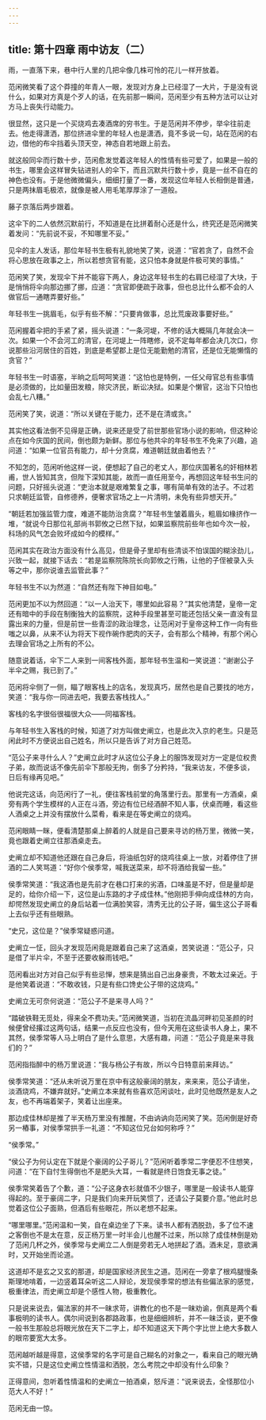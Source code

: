 ```yaml
---
---
---
```

title: 第十四章 雨中访友（二）
---




雨，一直落下来，巷中行人里的几把伞像几株可怜的花儿一样开放着。

范闲微笑看了这个莽撞的年青人一眼，发现对方身上已经湿了一大片，于是没有说什么，如果对方真是个歹人的话，在先前那一瞬间，范闲至少有五种方法可以让对方马上丧失行动能力。

很显然，这只是一个买烧鸡去凑酒席的穷书生。于是范闲并不停步，举伞往前走去。他走得潇洒，那位挤进伞里的年轻人也是潇洒，竟不多说一句，站在范闲的右边，借他的布伞挡着头顶天空，神态自若地跟上前去。

就这般同伞而行数十步，范闲愈发觉着这年轻人的性情有些可爱了，如果是一般的书生，哪里会这样冒失钻进别人的伞下，而且沉默共行数十步，竟是一丝不自在的神色也没有。于是他微微偏头，细细打量了一番，发现这位年轻人长相倒是普通，只是两抹眉毛极浓，就像是被人用毛笔厚厚涂了一道般。

藤子京落后两步跟着。

这伞下的二人依然沉默前行，不知道是在比拼着耐心还是什么，终究还是范闲微笑着发问：“先前说不妥，不知哪里不妥。”

见伞的主人发话，那位年轻书生极有礼貌地笑了笑，说道：“官若贪了，自然不会将心思放在政事之上，所以若想贪官有能，这只怕本身就是件极可笑的事情。”

范闲笑了笑，发现伞下并不能容下两人，身边这年轻书生的右肩已经湿了大块，于是悄悄将伞向那边挪了挪，应道：“贪官即便疏于政事，但也总比什么都不会的人做官后一通瞎弄要好些。”

年轻书生一挑眉毛，似乎有些不解：“只要肯做事，总比荒废政事要好些。”

范闲握着伞把的手紧了紧，摇头说道：“一条河堤，不修的话大概隔几年就会决一次。如果一个不会河工的清官，在河堤上一阵瞎修，说不定每年都会决几次口，你说那些沿河居住的百姓，到底是希望郡上是位无能勤勉的清官，还是位无能懒惰的贪官？”

年轻书生一时语塞，半晌之后呵呵笑道：“这怕也是特例，一任父母官总有些事情是必须做的，比如量田发粮，除灾济民，断讼决狱。如果是个懒官，这治下只怕也会乱七八糟。”

范闲笑了笑，说道：“所以关键在于能力，还不是在清或贪。”

其实他这看法倒不见得是正确，说来还是受了前世那些官场小说的影响，但这种论点在如今庆国的民间，倒也颇为新鲜。那位与他共伞的年轻书生不免来了兴趣，追问道：“如果一位官员有能力，却十分贪腐，难道朝廷就由着他去？”

不知怎的，范闲听他这样一说，便想起了自己的老丈人，那位庆国著名的奸相林若甫，世人皆知其贪，但陛下深知其能，故而一直任用至今，再想回这年轻书生问的问题，只好摇头说道：“吏治本就是艰难繁复之事，哪有简单有效的法子。不过若只求朝廷监管，自修德养，便奢求官场之上一片清明，未免有些异想天开。”

“朝廷若加强监管力度，难道不能防治贪腐？”年轻书生皱着眉头，粗眉如椽挤作一堆，“就说今日那位礼部尚书郭攸之已然下狱，如果监察院前些年也如今次一般，科场的风气怎会败坏成如今的模样。”

范闲其实在政治方面没有什么高见，但是骨子里却有些清谈不怕误国的糊涂劲儿，兴致一起，就接下话去：“若是监察院陈院长向郭攸之行贿，让他的子侄被录入头等之中，那你说谁去监管此事？”

年轻书生不以为然道：“自然还有陛下神目如电。”

范闲更加不以为然回道：“以一人治天下，哪里如此容易？”其实他清楚，皇帝一定还有暗中的手段在制衡独大的监察院，这种手段里甚至可能还包括父亲一直没有显露出来的力量，但是前世一些青涩的政治理念，让范闲对于皇帝这种工作一向有些嗤之以鼻，从来不认为将天下视作碗作肥肉的天子，会有那么个精神，有那个闲心去理会官场之上所有的不公。

随意说着话，伞下二人来到一间客栈外面，那年轻书生温和一笑说道：“谢谢公子半伞之赐，我已到了。”

范闲将伞侧了一侧，瞄了眼客栈上的店名，发现真巧，居然也是自己要找的地方，笑道：“我与你一同进去吧，我要去客栈找人。”

客栈的名字很俗很福很大众——同福客栈。

与年轻书生入客栈的时候，知道了对方叫做史阐立，也是此次入京的老生。只是范闲此时不方便说出自己姓名，所以只是告诉了对方自己姓范。

“范公子来寻什么人？”史阐立此时才从这位公子身上的服饰发现对方一定是位权贵子弟，故而说话不像先前伞下那般无拘，倒多了分矜持，“我来访友，不便多谈，日后有缘再见吧。”

他说完这话，向范闲行了一礼，便往客栈前堂的角落里行去。那里有一方酒桌，桌旁有两个学生模样的人正在斗酒，旁边有位已经酒醉不知人事，伏桌而睡，看这些人酒桌之上并没有摆放什么菜肴，看来是在等史阐立的烧鸡。

范闲眼睛一眯，便看清楚那桌上醉着的人就是自己要来寻访的杨万里，微微一笑，竟也跟着史阐立往那酒桌走去。

史阐立却不知道他还跟在自己身后，将油纸包好的烧鸡往桌上一放，对着停住了拼酒的二人笑骂道：“好你个侯季常，喊我送菜来，却不将酒给我留一些。”

侯季常笑道：“我这酒也是先前才在巷口打来的劣酒，口味虽是不好，但是量却是足的，给你介绍一下，这位是山东路的才子成佳林。”他刚把手伸向成佳林的方向，却愕然发现史阐立的身后站着一位满脸笑容，清秀无比的公子哥，偏生这公子哥看上去似乎还有些眼熟。

“史兄，这位是？”侯季常疑惑问道。

史阐立一怔，回头才发现范闲竟是跟着自己来了这酒桌，苦笑说道：“范公子，只是借了半片伞，不至于还要收躲雨钱吧。”

范闲看出对方对自己似乎有些忌惮，想来是猜出自己出身豪贵，不敢太过亲近。于是他笑着说道：“不敢收钱，只是有些口馋史公子带的这烧鸡。”

史阐立无可奈何说道：“范公子不是来寻人吗？”

“踏破铁鞋无觅处，得来全不费功夫。”范闲微笑道，当初在流晶河畔初见圣颜的时候便曾经撂过这两句话，结果一点反应也没有，但今天用在这些读书人身上，果不其然，侯季常等人马上明白了是什么意思，大感有趣，问道：“范公子竟是来寻我们的？”

范闲指指醉中的杨万里说道：“我与杨公子有故，所以今日特意前来拜访。”

侯季常笑道：“还从未听说万里在京中有这般豪阔的朋友，来来来，范公子请坐，淡酒烧鸡，不嫌弃就好。”史阐立本来就有些喜欢范闲谈吐，此时见他既然是友人之友，也不再端着架子，笑着让出座来。

那边成佳林却是推了半天杨万里没有推醒，不由讷讷向范闲笑了笑。范闲倒是好奇另一樁事，对侯季常拱手一礼道：“不知这位兄台如何称呼？”

“侯季常。”

“侯公子为何认定在下就是个豪阔的公子哥儿？”范闲听着季常二字便忍不住想笑，问道：“在下自忖生得倒也不是肥头大耳，一看就是终日饱食无事之徒。”

侯季常笑着告了个歉，道：“公子这身衣衫就值不少银子，哪里是一般读书人能穿得起的。至于豪阔二字，只是我们向来开玩笑惯了，还请公子莫要介意。”他此时总觉着这位公子面熟，但酒后有些眼花，所以老想不起来。

“哪里哪里。”范闲温和一笑，自在桌边坐了下来。读书人都有洒脱劲，多了位不速之客倒也不是太在意，反正杨万里一时半会儿也醒不过来，所以除了成佳林倒是劝了范闲几杯之外，侯季常与史阐立二人倒是旁若无人地拼起了酒。酒未足，意欲满时，又开始坐而论道。

这道却不是玄之又玄的那道，却是国家经济民生之道。范闲在一旁拿了根鸡腿慢条斯理地啃着，一边竖着耳朵听这二人辩论，发现侯季常的想法有些偏法家的感觉，极重律法，而史阐立却是个感性人物，极重教化。

只是说来说去，偏法家的并不一昧求苛，讲教化的也不是一昧劝谕，倒真是两个看事极明的读书人。偶尔间说到各郡路政事，也是细细辨析，并不一昧泛谈，更不像一般书生那般总将眼光放在天下二字上，却不知道这天下两个字比世上绝大多数人的眼帘要宽大太多。

范闲越听越是得意，这侯季常的名字可是自己糊名的对象之一，看来自己的眼光确实不错，只是这位史阐立性情温和洒脱，怎么考院之中却没有什么印象？

正得意间，忽听着性情温和的史阐立一拍酒桌，怒斥道：“说来说去，全怪那位小范大人不好！”

范闲无由一惊。